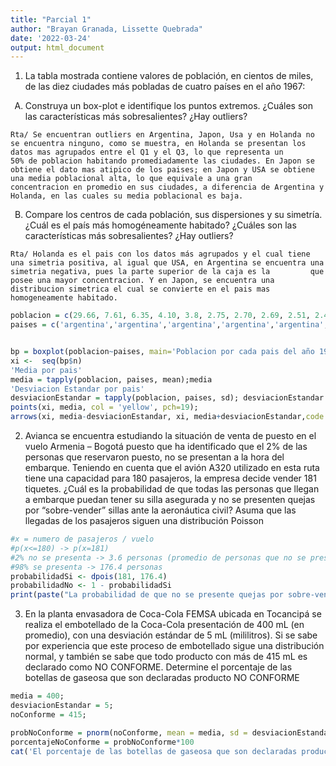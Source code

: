 ---
title: "Parcial 1"
author: "Brayan Granada, Lissette Quebrada"
date: '2022-03-24'
output: html_document
---

1. La tabla mostrada contiene valores de población, en cientos de miles, de las diez ciudades más pobladas de cuatro países en el año 1967: 

  A) Construya un box-plot e identifique los puntos extremos. ¿Cuáles son las características más sobresalientes? ¿Hay outliers?
  
    Rta/ Se encuentran outliers en Argentina, Japon, Usa y en Holanda no se encuentra ninguno, como se muestra, en Holanda se presentan los datos mas agrupados entre el Q1 y el Q3, lo que representa un         50% de poblacion habitando promediadamente las ciudades. En Japon se obtiene el dato mas atipico de los paises; en Japon y USA se obtiene una media poblacional alta, lo que equivale a una gran         concentracion en promedio en sus ciudades, a diferencia de Argentina y Holanda, en las cuales su media poblacional es baja.
  
  
  B) Compare los centros de cada población, sus dispersiones y su simetría. ¿Cuál es el país más homogéneamente habitado? ¿Cuáles son las características más sobresalientes? ¿Hay outliers?
  
    Rta/ Holanda es el pais con los datos más agrupados y el cual tiene una simetria positiva, al igual que USA, en Argentina se encuentra una simetria negativa, pues la parte superior de la caja es la         que posee una mayor concentracion. Y en Japon, se encuentra una distribucion simetrica el cual se convierte en el pais mas homogeneamente habitado.

```{R}

poblacion = c(29.66, 7.61, 6.35, 4.10, 3.8, 2.75, 2.70, 2.69, 2.51, 2.44, 77.81, 35.50, 24.79, 20.02, 16.70, 9.39, 9.38, 8.76, 7.63, 7.5, 8.68, 7.31, 6.02, 2.64, 1.75, 1.72, 1.51, 1.42, 1.31, 1.2, 110.21, 32.14, 18.88, 16.38, 13.37, 11.92, 10.71, 7.8, 7.7, 7)
paises = c('argentina','argentina','argentina','argentina','argentina','argentina','argentina','argentina','argentina','argentina','usa','usa','usa','usa','usa','usa','usa','usa','usa','usa','holanda','holanda','holanda','holanda','holanda','holanda','holanda','holanda','holanda','holanda','japon','japon','japon','japon','japon','japon','japon','japon','japon','japon')


bp = boxplot(poblacion~paises, main='Poblacion por cada pais del año 1997', pch = 19, col=c(123,234,445,456))
xi <-  seq(bp$n)
'Media por pais'
media = tapply(poblacion, paises, mean);media
'Desviacion Estandar por pais'
desviacionEstandar = tapply(poblacion, paises, sd); desviacionEstandar
points(xi, media, col = 'yellow', pch=19);
arrows(xi, media-desviacionEstandar, xi, media+desviacionEstandar,code =3, col='blue', angle = 75, length = .2)

```
2. Avianca se encuentra estudiando la situación de venta de puesto en el vuelo Armenia – Bogotá puesto que ha identificado que el 2% de las personas que reservaron puesto, no se presentan a la hora del    embarque. Teniendo en cuenta que el avión A320 utilizado en esta ruta tiene una capacidad para 180 pasajeros, la empresa decide vender 181 tiquetes. ¿Cuál es la probabilidad de que todas las           personas que llegan a embarque puedan tener su silla asegurada y no se presenten quejas por “sobre-vender” sillas ante la aeronáutica civil? Asuma que las llegadas de los pasajeros siguen una          distribución Poisson

```{R}
#x = numero de pasajeros / vuelo
#p(x<=180) -> p(x=181)
#2% no se presenta -> 3.6 personas (promedio de personas que no se presenta al vuelvo)
#98% se presenta -> 176.4 personas
probabilidadSi <- dpois(181, 176.4)
probabilidadNo <- 1 - probabilidadSi
print(paste("La probabilidad de que no se presente quejas por sobre-vender sillas en el avion es de: " , probabilidadNo*100,'%'))

```


3. En la planta envasadora de Coca-Cola FEMSA ubicada en Tocancipá se realiza el embotellado de la Coca-Cola presentación de 400 mL (en promedio), con una desviación estándar de 5 mL (mililitros). Si     se sabe por experiencia que este proceso de embotellado sigue una distribución normal, y también se sabe que todo producto con más de 415 mL es declarado como NO CONFORME. Determine el porcentaje de    las botellas de gaseosa que son declaradas producto NO CONFORME
```{R}

media = 400;
desviacionEstandar = 5;
noConforme = 415;

probNoConforme = pnorm(noConforme, mean = media, sd = desviacionEstandar, FALSE)
porcentajeNoConforme = probNoConforme*100
cat('El porcentaje de las botellas de gaseosa que son declaradas producto NO CONFORME en Tocancipa es de: ',porcentajeNoConforme*100,'%')

```

